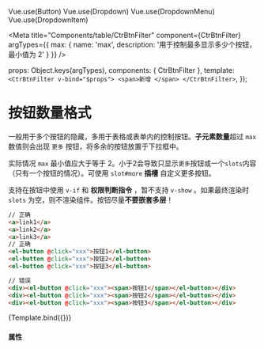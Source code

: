 Vue.use(Button)
Vue.use(Dropdown)
Vue.use(DropdownMenu)
Vue.use(DropdownItem)


<Meta
  title="Components/table/CtrBtnFilter"
  component={CtrBtnFilter}
  argTypes={{
    max: {
      name: 'max',
      description: '用于控制最多显示多少个按钮，最小值为 2'
    }
  }}
/>

  props: Object.keys(argTypes),
  components: { CtrBtnFilter },
  template: `
    <CtrBtnFilter v-bind="$props">
      <span>新增 </span>
    </CtrBtnFilter>
  `,
});

# 按钮数量格式

一般用于多个按钮的隐藏，多用于表格或表单内的控制按钮。**子元素数量**超过 `max` 数值则会出现 `更多` 按钮，将多余的按钮放置于下拉框中。

实际情况 `max` 最小值应大于等于 2。小于2会导致只显示`更多`按钮或一个`slots`内容（只有一个按钮的情况）。可使用 `slot#more` **插槽** 自定义更多按钮。

支持在按钮中使用 `v-if` 和 **权限判断指令** ，暂不支持 `v-show` 。如果最终渲染时 `slots` 为空，则不渲染组件。按钮尽量**不要嵌套多层**！

```html
// 正确
<a>link1</a>
<a>link2</a>
<a>link3</a>
// 正确
<el-button @click="xxx">按钮1</el-button>
<el-button @click="xxx">按钮2</el-button>
<el-button @click="xxx">按钮3</el-button>

// 错误
<div><el-button @click="xxx"><span>按钮1</span></el-button></div>
<div><el-button @click="xxx"><span>按钮2</span></el-button></div>
<div><el-button @click="xxx"><span>按钮3</span></el-button></div>
```

<Canvas>
  <Story
    name="Default"
    args={{
      max: 0
    }}>
    {Template.bind({})}
   </Story>
</Canvas>

#### 属性

<ArgsTable story="Default" />
